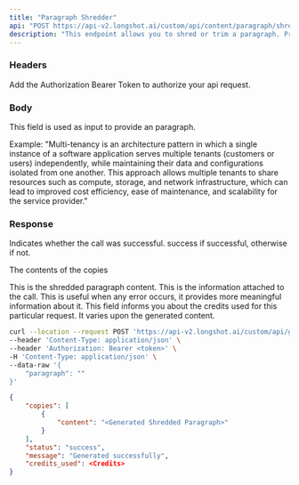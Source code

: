 ```yaml
---
title: "Paragraph Shredder"
api: "POST https://api-v2.longshot.ai/custom/api/content/paragraph/shredder"
description: "This endpoint allows you to shred or trim a paragraph. Provides shorter version of the paragraph with the complete meaning associated."
---
```


### Headers

<ParamField header="AUTHORIZATION" type="string" placeholder="Bearer <Secret Token>" required>
  Add the Authorization Bearer Token to authorize your api request.
</ParamField>

### Body

<ParamField body="paragraph" type="string" required>
  This field is used as input to provide an paragraph.
  
  Example: 
  "Multi-tenancy is an architecture pattern in which a single instance of a software application serves multiple tenants (customers or users) independently, while maintaining their data and configurations isolated from one another.
  This approach allows multiple tenants to share resources such as compute, storage, and network infrastructure, which can lead to improved cost efficiency, ease of maintenance, and scalability for the service provider."
</ParamField>

### Response

<ResponseField name="status" type="string">
  Indicates whether the call was successful. success if successful, otherwise if not.
</ResponseField>

<ResponseField name="copies" type="object">

The contents of the copies

<Expandable title="Toggle object">

<ResponseField name="content" type="string">
  This is the shredded paragraph content.
</ResponseField>

</Expandable>

</ResponseField>

<ResponseField name="message" type="string">
  This is the information attached to the call. This is useful when any error occurs, it provides more meaningful information about it. 
</ResponseField>

<ResponseField name="credits_used" type="number">
  This field informs you about the credits used for this particular request. It varies upon the generated content.
</ResponseField>

<RequestExample>

```bash Example Request
curl --location --request POST 'https://api-v2.longshot.ai/custom/api/generate/paragraph/shredder' \
--header 'Content-Type: application/json' \
--header 'Authorization: Bearer <token>' \
-H 'Content-Type: application/json' \
--data-raw '{
    "paragraph": ""
}'
```

</RequestExample>

<ResponseExample>

```json Response
{
	"copies": [
		{
			"content": "<Generated Shredded Paragraph>"
		}
	],
	"status": "success",
	"message": "Generated successfully",
	"credits_used": <Credits>
}
```

</ResponseExample>

